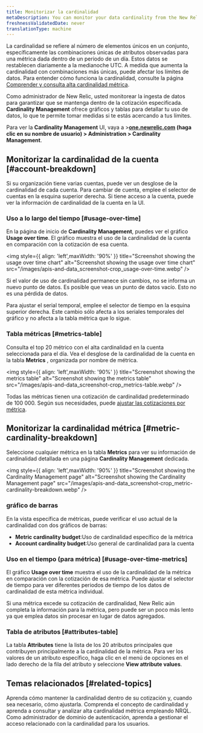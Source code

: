 ```yaml
---
title: Monitorizar la cardinalidad
metaDescription: You can monitor your data cardinality from the New Relic UI.
freshnessValidatedDate: never
translationType: machine
---
```


La cardinalidad se refiere al número de elementos únicos en un conjunto, específicamente las combinaciones únicas de atributos observadas para una métrica dada dentro de un periodo de un día. Estos datos se restablecen diariamente a la medianoche UTC. A medida que aumenta la cardinalidad con combinaciones más únicas, puede afectar los límites de datos. Para entender cómo funciona la cardinalidad, consulte la página [Comprender y consulta alta cardinalidad métrica](/docs/data-apis/ingest-apis/metric-api/NRQL-high-cardinality-metrics/).

Como administrador de New Relic, usted monitorear la ingesta de datos para garantizar que se mantenga dentro de la cotización especificada. <DNT>**Cardinality Management**</DNT> ofrece gráficos y tablas para detallar tu uso de datos, lo que te permite tomar medidas si te estás acercando a tus límites.

Para ver la **<DNT>Cardinality Management</DNT>** UI, vaya a &gt;**<DNT>[one.newrelic.com](https://one.newrelic.com)</DNT> (haga clic en su nombre de usuario) &gt; <DNT>Administration &gt; Cardinality Management</DNT>**.

## Monitorizar la cardinalidad de la cuenta [#account-breakdown]

Si su organización tiene varias cuentas, puede ver un desglose de la cardinalidad de cada cuenta. Para cambiar de cuenta, emplee el selector de cuentas en la esquina superior derecha. Si tiene acceso a la cuenta, puede ver la información de cardinalidad de la cuenta en la UI.

### Uso a lo largo del tiempo [#usage-over-time]

En la página de inicio de <DNT>**Cardinality Management**</DNT>, puedes ver el gráfico <DNT>**Usage over time**</DNT>. El gráfico muestra el uso de la cardinalidad de la cuenta en comparación con la cotización de esa cuenta.

<img style={{ align: 'left',maxWidth: '90%' }} title="Screenshot showing the usage over time chart" alt="Screenshot showing the usage over time chart" src="/images/apis-and-data_screenshot-crop_usage-over-time.webp" />

<Callout variant="tip">
  Si el valor de uso de cardinalidad permanece sin cambios, no se informa un nuevo punto de datos. Es posible que veas un punto de datos vacío. Esto no es una pérdida de datos.
</Callout>

Para ajustar el serial temporal, emplee el selector de tiempo en la esquina superior derecha. Este cambio sólo afecta a los seriales temporales del gráfico y no afecta a la tabla métrica que lo sigue.

### Tabla métricas [#metrics-table]

Consulta el top 20 métrico con el alta cardinalidad en la cuenta seleccionada para el día. Vea el desglose de la cardinalidad de la cuenta en la tabla <DNT>**Metrics**</DNT> , organizada por nombre de métrica.

<img style={{ align: 'left',maxWidth: '90%' }} title="Screenshot showing the metrics table" alt="Screenshot showing the metrics table" src="/images/apis-and-data_screenshot-crop_metrics-table.webp" />

Todas las métricas tienen una cotización de cardinalidad predeterminado de 100 000. Según sus necesidades, puede [ajustar las cotizaciones por métrica](#per-metric-limit-adjustment).

## Monitorizar la cardinalidad métrica [#metric-cardinality-breakdown]

Seleccione cualquier métrica en la tabla <DNT>**Metrics**</DNT> para ver su información de cardinalidad detallada en una página <DNT>**Cardinality Management**</DNT> dedicada.

<img style={{ align: 'left',maxWidth: '90%' }} title="Screenshot showing the Cardinality Management page" alt="Screenshot showing the Cardinality Management page" src="/images/apis-and-data_screenshot-crop_metric-cardinality-breakdown.webp" />

### gráfico de barras

En la vista específica de métricas, puede verificar el uso actual de la cardinalidad con dos gráficos de barras:

* <DNT>**Metric cardinality budget**</DNT>:Uso de cardinalidad específico de la métrica
* <DNT>**Account cardinality budget**</DNT>:Uso general de cardinalidad para la cuenta

### Uso en el tiempo (para métrica) [#usage-over-time-metrics]

El gráfico <DNT>**Usage over time**</DNT> muestra el uso de la cardinalidad de la métrica en comparación con la cotización de esa métrica. Puede ajustar el selector de tiempo para ver diferentes periodos de tiempo de los datos de cardinalidad de esta métrica individual.

<Callout variant="tip">
  Si una métrica excede su cotización de cardinalidad, New Relic aún completa la información para la métrica, pero puede ser un poco más lento ya que emplea datos sin procesar en lugar de datos agregados.
</Callout>

### Tabla de atributos [#attributes-table]

La tabla <DNT>**Attributes**</DNT> tiene la lista de los 20 atributos principales que contribuyen principalmente a la cardinalidad de la métrica. Para ver los valores de un atributo específico, haga clic en el menú de opciones en el lado derecho de la fila del atributo y seleccione <DNT>**View attribute values**</DNT>.

## Temas relacionados [#related-topics]

<DocTiles>
  <DocTile title="Gestionar la cardinalidad" path="/docs/data-apis/ingest-apis/metric-api/cardinality-management">
    Aprenda cómo mantener la cardinalidad dentro de su cotización y, cuando sea necesario, cómo ajustarla.
  </DocTile>

  <DocTile title="Entender y consultar alta cardinalidad métrica" path="/docs/data-apis/ingest-apis/metric-api/NRQL-high-cardinality-metrics">
    Comprenda el concepto de cardinalidad y aprenda a consultar y analizar alta cardinalidad métrica empleando NRQL.
  </DocTile>

  <DocTile title="Gestión de acceso" path="/docs/data-apis/ingest-apis/metric-api/cardinality-access-management">
    Como administrador de dominio de autenticación, aprenda a gestionar el acceso relacionado con la cardinalidad para los usuarios.
  </DocTile>
</DocTiles>